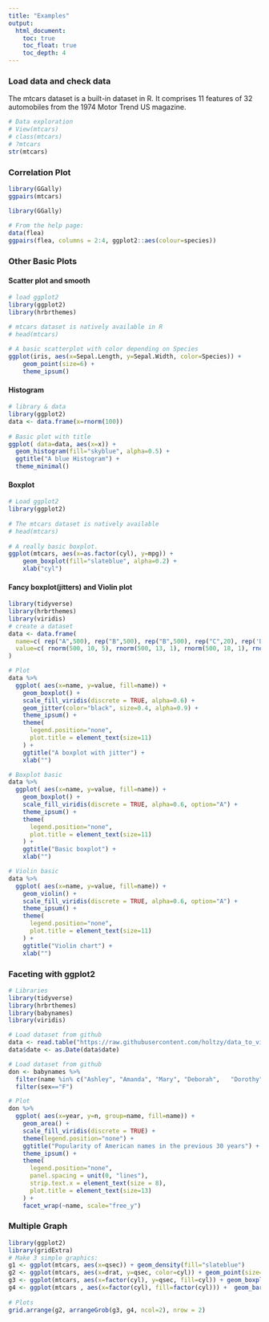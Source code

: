 ```yaml
---
title: "Examples"
output:
  html_document:
    toc: true
    toc_float: true
    toc_depth: 4
---
```


### Load data and check data 

The mtcars dataset is a built-in dataset in R. It comprises 11 features of 32 automobiles from the 1974 Motor Trend US magazine. 

```r
# Data exploration
# View(mtcars)
# class(mtcars)
# ?mtcars
str(mtcars)
```


### Correlation Plot

```r
library(GGally)
ggpairs(mtcars)
```


```r
library(GGally)
 
# From the help page:
data(flea)
ggpairs(flea, columns = 2:4, ggplot2::aes(colour=species)) 
```

### Other Basic Plots

#### Scatter plot and smooth

```r
# load ggplot2
library(ggplot2)
library(hrbrthemes)

# mtcars dataset is natively available in R
# head(mtcars)
 
# A basic scatterplot with color depending on Species
ggplot(iris, aes(x=Sepal.Length, y=Sepal.Width, color=Species)) + 
    geom_point(size=6) +
    theme_ipsum()
```

#### Histogram

```r
# library & data
library(ggplot2)
data <- data.frame(x=rnorm(100))
 
# Basic plot with title
ggplot( data=data, aes(x=x)) + 
  geom_histogram(fill="skyblue", alpha=0.5) +
  ggtitle("A blue Histogram") +
  theme_minimal()
```

#### Boxplot

```r
# Load ggplot2
library(ggplot2)
 
# The mtcars dataset is natively available
# head(mtcars)
 
# A really basic boxplot.
ggplot(mtcars, aes(x=as.factor(cyl), y=mpg)) + 
    geom_boxplot(fill="slateblue", alpha=0.2) + 
    xlab("cyl")


```

#### Fancy boxplot(jitters) and Violin plot

```r
library(tidyverse)
library(hrbrthemes)
library(viridis)
# create a dataset
data <- data.frame(
  name=c( rep("A",500), rep("B",500), rep("B",500), rep("C",20), rep('D', 100)  ),
  value=c( rnorm(500, 10, 5), rnorm(500, 13, 1), rnorm(500, 18, 1), rnorm(20, 25, 4), rnorm(100, 12, 1) )
)

# Plot
data %>%
  ggplot( aes(x=name, y=value, fill=name)) +
    geom_boxplot() +
    scale_fill_viridis(discrete = TRUE, alpha=0.6) +
    geom_jitter(color="black", size=0.4, alpha=0.9) +
    theme_ipsum() +
    theme(
      legend.position="none",
      plot.title = element_text(size=11)
    ) +
    ggtitle("A boxplot with jitter") +
    xlab("")

# Boxplot basic
data %>%
  ggplot( aes(x=name, y=value, fill=name)) +
    geom_boxplot() +
    scale_fill_viridis(discrete = TRUE, alpha=0.6, option="A") +
    theme_ipsum() +
    theme(
      legend.position="none",
      plot.title = element_text(size=11)
    ) +
    ggtitle("Basic boxplot") +
    xlab("")

# Violin basic
data %>%
  ggplot( aes(x=name, y=value, fill=name)) +
    geom_violin() +
    scale_fill_viridis(discrete = TRUE, alpha=0.6, option="A") +
    theme_ipsum() +
    theme(
      legend.position="none",
      plot.title = element_text(size=11)
    ) +
    ggtitle("Violin chart") +
    xlab("")
```

### Faceting with ggplot2


```r
# Libraries
library(tidyverse)
library(hrbrthemes)
library(babynames)
library(viridis)

# Load dataset from github
data <- read.table("https://raw.githubusercontent.com/holtzy/data_to_viz/master/Example_dataset/3_TwoNumOrdered.csv", header=T)
data$date <- as.Date(data$date)

# Load dataset from github
don <- babynames %>% 
  filter(name %in% c("Ashley", "Amanda", "Mary", "Deborah",   "Dorothy", "Betty", "Helen", "Jennifer", "Shirley")) %>%
  filter(sex=="F")

# Plot
don %>%
  ggplot( aes(x=year, y=n, group=name, fill=name)) +
    geom_area() +
    scale_fill_viridis(discrete = TRUE) +
    theme(legend.position="none") +
    ggtitle("Popularity of American names in the previous 30 years") +
    theme_ipsum() +
    theme(
      legend.position="none",
      panel.spacing = unit(0, "lines"),
      strip.text.x = element_text(size = 8),
      plot.title = element_text(size=13)
    ) +
    facet_wrap(~name, scale="free_y")

```

### Multiple Graph

```r
library(ggplot2)
library(gridExtra)
# Make 3 simple graphics:
g1 <- ggplot(mtcars, aes(x=qsec)) + geom_density(fill="slateblue")
g2 <- ggplot(mtcars, aes(x=drat, y=qsec, color=cyl)) + geom_point(size=5) + theme(legend.position="none")
g3 <- ggplot(mtcars, aes(x=factor(cyl), y=qsec, fill=cyl)) + geom_boxplot() + theme(legend.position="none")
g4 <- ggplot(mtcars , aes(x=factor(cyl), fill=factor(cyl))) +  geom_bar()
 
# Plots
grid.arrange(g2, arrangeGrob(g3, g4, ncol=2), nrow = 2)
```